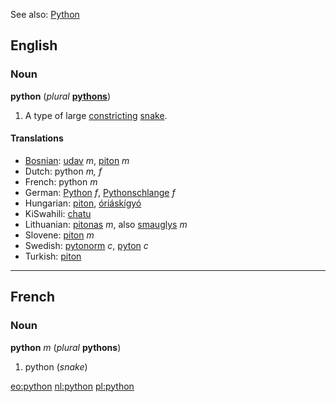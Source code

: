 See also: [[Python]]

==English==
{{wikipedia}}

===Noun===
'''python''' (''plural'' '''[[pythons]]''')

#A type of large [[constrict]]ing [[snake]].

====Translations====
*[[Bosnian]]: [[udav]] ''m'', [[piton]] ''m''
*Dutch: python ''m, f''
*French: python ''m''
*German: [[Python]] ''f'', [[Pythonschlange]] ''f''
*Hungarian: [[piton]], [[óriáskígyó]]
*KiSwahili: [[chatu]]
*Lithuanian: [[pitonas]] ''m'', also [[smauglys]] ''m''
*Slovene: [[piton]] ''m''
*Swedish:  [[pytonorm]] ''c'', [[pyton]] ''c''
*Turkish: [[piton]]

----
==French==
===Noun===
'''python''' ''m'' (''plural'' '''pythons''')

#python (''snake'')

[[eo:python]]
[[nl:python]]
[[pl:python]]
